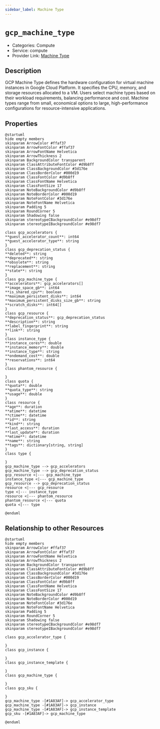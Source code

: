 ```yaml
---
sidebar_label: Machine Type
---
```


# `gcp_machine_type`

- Categories: Compute
- Service: compute
- Provider Link: [Machine Type](https://cloud.google.com/compute/docs/machine-types)

## Description

GCP Machine Type defines the hardware configuration for virtual machine instances in Google Cloud Platform. It specifies the CPU, memory, and storage resources allocated to a VM. Users select machine types based on their workload requirements, balancing performance and cost. Machine types range from small, economical options to large, high-performance configurations for resource-intensive applications.

## Properties

<ZoomPanPinch>

```kroki imgType="plantuml" imgAlt="Diagram of Machine Type data model"
@startuml
hide empty members
skinparam ArrowColor #ffaf37
skinparam ArrowFontColor #ffaf37
skinparam ArrowFontName Helvetica
skinparam ArrowThickness 2
skinparam BackgroundColor transparent
skinparam ClassAttributeFontColor #d9b8ff
skinparam ClassBackgroundColor #3d176e
skinparam ClassBorderColor #000d19
skinparam ClassFontColor #d9b8ff
skinparam ClassFontName Helvetica
skinparam ClassFontSize 17
skinparam NoteBackgroundColor #d9b8ff
skinparam NoteBorderColor #000d19
skinparam NoteFontColor #3d176e
skinparam NoteFontName Helvetica
skinparam Padding 5
skinparam RoundCorner 5
skinparam Shadowing false
skinparam stereotypeCBackgroundColor #e98df7
skinparam stereotypeIBackgroundColor #e98df7

class gcp_accelerators {
**guest_accelerator_count**: int64
**guest_accelerator_type**: string
}
class gcp_deprecation_status {
**deleted**: string
**deprecated**: string
**obsolete**: string
**replacement**: string
**state**: string
}
class gcp_machine_type {
**accelerators**: gcp_accelerators[]
**image_space_gb**: int64
**is_shared_cpu**: boolean
**maximum_persistent_disks**: int64
**maximum_persistent_disks_size_gb**: string
**scratch_disks**: int64[]
}
class gcp_resource {
**deprecation_status**: gcp_deprecation_status
**description**: string
**label_fingerprint**: string
**link**: string
}
class instance_type {
**instance_cores**: double
**instance_memory**: double
**instance_type**: string
**ondemand_cost**: double
**reservations**: int64
}
class phantom_resource {

}
class quota {
**quota**: double
**quota_type**: string
**usage**: double
}
class resource {
**age**: duration
**atime**: datetime
**ctime**: datetime
**id**: string
**kind**: string
**last_access**: duration
**last_update**: duration
**mtime**: datetime
**name**: string
**tags**: dictionary[string, string]
}
class type {

}
gcp_machine_type --> gcp_accelerators
gcp_machine_type --> gcp_deprecation_status
gcp_resource <|--- gcp_machine_type
instance_type <|--- gcp_machine_type
gcp_resource --> gcp_deprecation_status
resource <|--- gcp_resource
type <|--- instance_type
resource <|--- phantom_resource
phantom_resource <|--- quota
quota <|--- type

@enduml
```

</ZoomPanPinch>

## Relationship to other Resources

<ZoomPanPinch>

```kroki imgType="plantuml" imgAlt="Diagram of Machine Type resource relationships"
@startuml
hide empty members
skinparam ArrowColor #ffaf37
skinparam ArrowFontColor #ffaf37
skinparam ArrowFontName Helvetica
skinparam ArrowThickness 2
skinparam BackgroundColor transparent
skinparam ClassAttributeFontColor #d9b8ff
skinparam ClassBackgroundColor #3d176e
skinparam ClassBorderColor #000d19
skinparam ClassFontColor #d9b8ff
skinparam ClassFontName Helvetica
skinparam ClassFontSize 17
skinparam NoteBackgroundColor #d9b8ff
skinparam NoteBorderColor #000d19
skinparam NoteFontColor #3d176e
skinparam NoteFontName Helvetica
skinparam Padding 5
skinparam RoundCorner 5
skinparam Shadowing false
skinparam stereotypeCBackgroundColor #e98df7
skinparam stereotypeIBackgroundColor #e98df7

class gcp_accelerator_type {

}
class gcp_instance {

}
class gcp_instance_template {

}
class gcp_machine_type {

}
class gcp_sku {

}
gcp_machine_type -[#1A83AF]-> gcp_accelerator_type
gcp_machine_type -[#1A83AF]-> gcp_instance
gcp_machine_type -[#1A83AF]-> gcp_instance_template
gcp_sku -[#1A83AF]-> gcp_machine_type

@enduml
```

</ZoomPanPinch>
